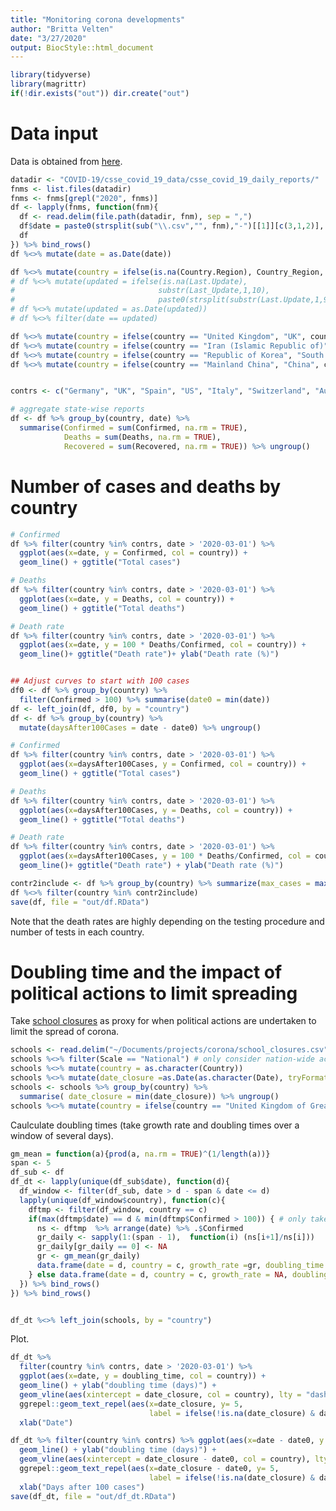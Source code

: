 ```yaml
---
title: "Monitoring corona developments"
author: "Britta Velten"
date: "3/27/2020"
output: BiocStyle::html_document
---
```


```r
library(tidyverse)
library(magrittr)
if(!dir.exists("out")) dir.create("out")
```

# Data input
Data is obtained from [here](https://github.com/CSSEGISandData/COVID-19).
```r
datadir <- "COVID-19/csse_covid_19_data/csse_covid_19_daily_reports/"
fnms <- list.files(datadir)
fnms <- fnms[grepl("2020", fnms)]
df <- lapply(fnms, function(fnm){
  df <- read.delim(file.path(datadir, fnm), sep = ",")
  df$date = paste0(strsplit(sub("\\.csv","", fnm),"-")[[1]][c(3,1,2)], collapse = "-") # reformat date
  df
}) %>% bind_rows()
df %<>% mutate(date = as.Date(date))

df %<>% mutate(country = ifelse(is.na(Country.Region), Country_Region, Country.Region))
# df %<>% mutate(updated = ifelse(is.na(Last.Update),
#                                substr(Last_Update,1,10),
#                                paste0(strsplit(substr(Last.Update,1,9),"/")[[1]][c(3,1,2)], collapse = "-"))) 
# df %<>% mutate(updated = as.Date(updated))
# df %<>% filter(date == updated)

df %<>% mutate(country = ifelse(country == "United Kingdom", "UK", country))
df %<>% mutate(country = ifelse(country == "Iran (Islamic Republic of)", "Iran", country))
df %<>% mutate(country = ifelse(country == "Republic of Korea", "South Korea", country))
df %<>% mutate(country = ifelse(country == "Mainland China", "China", country))


contrs <- c("Germany", "UK", "Spain", "US", "Italy", "Switzerland", "Austria")

# aggregate state-wise reports
df <- df %>% group_by(country, date) %>%
  summarise(Confirmed = sum(Confirmed, na.rm = TRUE),
            Deaths = sum(Deaths, na.rm = TRUE),
            Recovered = sum(Recovered, na.rm = TRUE)) %>% ungroup()
```

# Number of cases and deaths by country
```r
# Confirmed
df %>% filter(country %in% contrs, date > '2020-03-01') %>%
  ggplot(aes(x=date, y = Confirmed, col = country)) +
  geom_line() + ggtitle("Total cases")

# Deaths
df %>% filter(country %in% contrs, date > '2020-03-01') %>%
  ggplot(aes(x=date, y = Deaths, col = country)) +
  geom_line() + ggtitle("Total deaths")

# Death rate
df %>% filter(country %in% contrs, date > '2020-03-01') %>% 
  ggplot(aes(x=date, y = 100 * Deaths/Confirmed, col = country)) +
  geom_line()+ ggtitle("Death rate")+ ylab("Death rate (%)")


## Adjust curves to start with 100 cases
df0 <- df %>% group_by(country) %>%
  filter(Confirmed > 100) %>% summarise(date0 = min(date))
df <- left_join(df, df0, by = "country")
df <- df %>% group_by(country) %>%
  mutate(daysAfter100Cases = date - date0) %>% ungroup()

# Confirmed
df %>% filter(country %in% contrs, date > '2020-03-01') %>%
  ggplot(aes(x=daysAfter100Cases, y = Confirmed, col = country)) +
  geom_line() + ggtitle("Total cases")

# Deaths
df %>% filter(country %in% contrs, date > '2020-03-01') %>%
  ggplot(aes(x=daysAfter100Cases, y = Deaths, col = country)) +
  geom_line() + ggtitle("Total deaths")

# Death rate
df %>% filter(country %in% contrs, date > '2020-03-01') %>% 
  ggplot(aes(x=daysAfter100Cases, y = 100 * Deaths/Confirmed, col = country)) +
  geom_line()+ ggtitle("Death rate") + ylab("Death rate (%)")

contr2include <- df %>% group_by(country) %>% summarize(max_cases = max(Confirmed)) %>% filter(max_cases > 1000) %>% .$country %>% unique()
df %<>% filter(country %in% contr2include)
save(df, file = "out/df.RData")
```
Note that the death rates are highly depending on the testing procedure and number of tests in each country.

# Doubling time and the impact of political actions to limit spreading
Take [school closures](https://en.unesco.org/sites/default/files/covid_impact_education.csv) as proxy for when political actions are undertaken to limit the spread of corona.
```r
schools <- read.delim("~/Documents/projects/corona/school_closures.csv", sep = ",")
schools %<>% filter(Scale == "National") # only consider nation-wide actions
schools %<>% mutate(country = as.character(Country))
schools %<>% mutate(date_closure =as.Date(as.character(Date), tryFormats ="%d/%m/%Y"))
schools <- schools %>% group_by(country) %>%
  summarise( date_closure = min(date_closure)) %>% ungroup()
schools %<>% mutate(country = ifelse(country == "United Kingdom of Great Britain and Northern Ireland", "UK", country))
```

Caulculate doubling times (take growth rate and doubling times over a window of several days).
```r
gm_mean = function(a){prod(a, na.rm = TRUE)^(1/length(a))}
span <- 5
df_sub <- df 
df_dt <- lapply(unique(df_sub$date), function(d){
  df_window <- filter(df_sub, date > d - span & date <= d)
  lapply(unique(df_window$country), function(c){
    dftmp <- filter(df_window, country == c)
    if(max(dftmp$date) == d & min(dftmp$Confirmed > 100)) { # only take points with sufficinet hig sample number and time span available
      ns <- dftmp  %>% arrange(date) %>% .$Confirmed
      gr_daily <- sapply(1:(span - 1),  function(i) (ns[i+1]/ns[i]))
      gr_daily[gr_daily == 0] <- NA
      gr <- gm_mean(gr_daily)
      data.frame(date = d, country = c, growth_rate =gr, doubling_time = log(2)/log(gr), date0 = unique(dftmp$date0))
    } else data.frame(date = d, country = c, growth_rate = NA, doubling_time = NA)
  }) %>% bind_rows()
}) %>% bind_rows()


df_dt %<>% left_join(schools, by = "country")
```


Plot.
```r
df_dt %>%
  filter(country %in% contrs, date > '2020-03-01') %>%
  ggplot(aes(x=date, y = doubling_time, col = country)) +
  geom_line() + ylab("doubling time (days)") +
  geom_vline(aes(xintercept = date_closure, col = country), lty = "dashed") +
  ggrepel::geom_text_repel(aes(x=date_closure, y= 5,
                               label = ifelse(!is.na(date_closure) & date == date_closure,  country, ""))) +
  xlab("Date")

df_dt %>% filter(country %in% contrs) %>% ggplot(aes(x=date - date0, y = doubling_time, col = country)) +
  geom_line() + ylab("doubling time (days)") +
  geom_vline(aes(xintercept = date_closure - date0, col = country), lty = "dashed") +
  ggrepel::geom_text_repel(aes(x=date_closure - date0, y= 5,
                               label = ifelse(!is.na(date_closure) & date == date_closure ,  country, ""))) +
  xlab("Days after 100 cases")
save(df_dt, file = "out/df_dt.RData")
```

